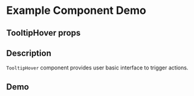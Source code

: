 
<Meta title="Example/TooltipHover" component={TooltipHover} />

# Example Component Demo

## TooltipHover props
<Props of={TooltipHover} />

## Description

`TooltipHover` component provides user basic interface to trigger actions.

## Demo
<Canvas>
  <Story name="Bottom tooltip" >
    <TooltipHover placement="bottom" title="Prompt text at bottom" text="The tooltip will pop on mouse hover" />
  </Story>
  <Story name="Right tooltip">
    <TooltipHover placement="right" title="Prompt text at right" text="The tooltip will pop on mouse hover"/>
  </Story>
</Canvas>